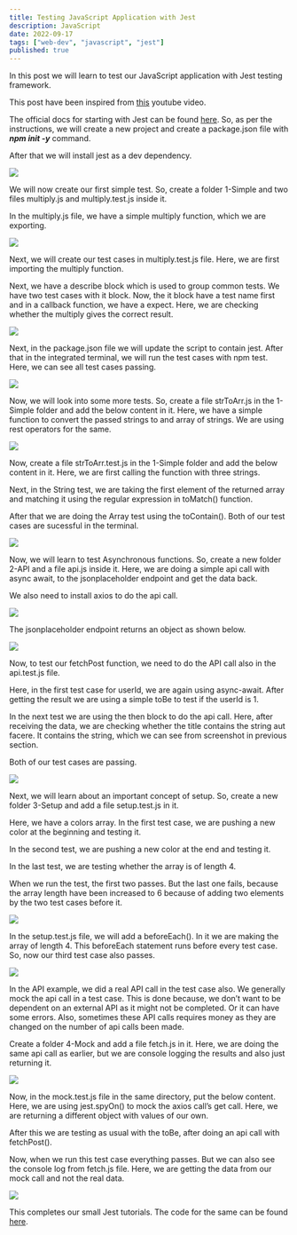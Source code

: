```yaml
---
title: Testing JavaScript Application with Jest
description: JavaScript
date: 2022-09-17
tags: ["web-dev", "javascript", "jest"]
published: true
---
```


In this post we will learn to test our JavaScript application with Jest testing framework.

This post have been inspired from [this](https://www.youtube.com/watch?v=ajiAl5UNzBU) youtube video.

The official docs for starting with Jest can be found [here](https://jestjs.io/docs/getting-started). So, as per the instructions, we will create a new project and create a package.json file with ***npm init -y*** command.

After that we will install jest as a dev dependency.

![](https://res.cloudinary.com/dxkxvfo2o/image/upload/v1750940442/22-Jun-25/test-javascript-jest/1_fjehjn.webp)

We will now create our first simple test. So, create a folder 1-Simple and two files multiply.js and multiply.test.js inside it.

In the multiply.js file, we have a simple multiply function, which we are exporting.

![](https://res.cloudinary.com/dxkxvfo2o/image/upload/v1750940441/22-Jun-25/test-javascript-jest/2_degro9.webp)

Next, we will create our test cases in multiply.test.js file. Here, we are first importing the multiply function.

Next, we have a describe block which is used to group common tests. We have two test cases with it block. Now, the it block have a test name first and in a callback function, we have a expect. Here, we are checking whether the multiply gives the correct result.

![](https://res.cloudinary.com/dxkxvfo2o/image/upload/v1750940440/22-Jun-25/test-javascript-jest/3_nofpxz.webp)

Next, in the package.json file we will update the script to contain jest. After that in the integrated terminal, we will run the test cases with npm test. Here, we can see all test cases passing.

![](https://res.cloudinary.com/dxkxvfo2o/image/upload/v1750940439/22-Jun-25/test-javascript-jest/4_lijotj.webp)

Now, we will look into some more tests. So, create a file strToArr.js in the 1-Simple folder and add the below content in it. Here, we have a simple function to convert the passed strings to and array of strings. We are using rest operators for the same.

![](https://res.cloudinary.com/dxkxvfo2o/image/upload/v1750940438/22-Jun-25/test-javascript-jest/5_mzem77.webp)

Now, create a file strToArr.test.js in the 1-Simple folder and add the below content in it. Here, we are first calling the function with three strings.

Next, in the String test, we are taking the first element of the returned array and matching it using the regular expression in toMatch() function.

After that we are doing the Array test using the toContain(). Both of our test cases are sucessful in the terminal.

![](https://res.cloudinary.com/dxkxvfo2o/image/upload/v1750940437/22-Jun-25/test-javascript-jest/6_jrmdtx.webp)

Now, we will learn to test Asynchronous functions. So, create a new folder 2-API and a file api.js inside it. Here, we are doing a simple api call with async await, to the jsonplaceholder endpoint and get the data back.

We also need to install axios to do the api call.

![](https://res.cloudinary.com/dxkxvfo2o/image/upload/v1750940435/22-Jun-25/test-javascript-jest/7_epnu3x.webp)

The jsonplaceholder endpoint returns an object as shown below.

![](https://res.cloudinary.com/dxkxvfo2o/image/upload/v1750940435/22-Jun-25/test-javascript-jest/8_pqrawv.webp)

Now, to test our fetchPost function, we need to do the API call also in the api.test.js file.

Here, in the first test case for userId, we are again using async-await. After getting the result we are using a simple toBe to test if the userId is 1.

In the next test we are using the then block to do the api call. Here, after receiving the data, we are checking whether the title contains the string aut facere. It contains the string, which we can see from screenshot in previous section.

Both of our test cases are passing.

![](https://res.cloudinary.com/dxkxvfo2o/image/upload/v1750940435/22-Jun-25/test-javascript-jest/9_d3ayx8.webp)

Next, we will learn about an important concept of setup. So, create a new folder 3-Setup and add a file setup.test.js in it.

Here, we have a colors array. In the first test case, we are pushing a new color at the beginning and testing it.

In the second test, we are pushing a new color at the end and testing it.

In the last test, we are testing whether the array is of length 4.

When we run the test, the first two passes. But the last one fails, because the array length have been increased to 6 because of adding two elements by the two test cases before it.

![](https://res.cloudinary.com/dxkxvfo2o/image/upload/v1750940434/22-Jun-25/test-javascript-jest/10_mamzgv.webp)

In the setup.test.js file, we will add a beforeEach(). In it we are making the array of length 4. This beforeEach statement runs before every test case. So, now our third test case also passes.

![](https://res.cloudinary.com/dxkxvfo2o/image/upload/v1750940432/22-Jun-25/test-javascript-jest/11_qrjwmh.webp)

In the API example, we did a real API call in the test case also. We generally mock the api call in a test case. This is done because, we don’t want to be dependent on an external API as it might not be completed. Or it can have some errors. Also, sometimes these API calls requires money as they are changed on the number of api calls been made.

Create a folder 4-Mock and add a file fetch.js in it. Here, we are doing the same api call as earlier, but we are console logging the results and also just returning it.

![](https://res.cloudinary.com/dxkxvfo2o/image/upload/v1750940431/22-Jun-25/test-javascript-jest/12_rpe1wg.webp)

Now, in the mock.test.js file in the same directory, put the below content. Here, we are using jest.spyOn() to mock the axios call’s get call. Here, we are returning a different object with values of our own.

After this we are testing as usual with the toBe, after doing an api call with fetchPost().

Now, when we run this test case everything passes. But we can also see the console log from fetch.js file. Here, we are getting the data from our mock call and not the real data.

![](https://res.cloudinary.com/dxkxvfo2o/image/upload/v1750940431/22-Jun-25/test-javascript-jest/13_gsczzi.webp)

This completes our small Jest tutorials. The code for the same can be found [here](https://github.com/nabendu82/jest-project).
